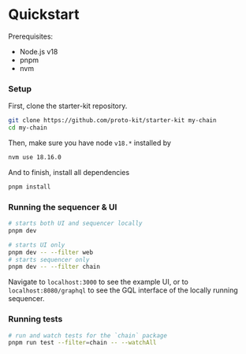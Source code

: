 # Quickstart

Prerequisites:

- Node.js v18
- pnpm
- nvm

### Setup

First, clone the starter-kit repository.

```sh
git clone https://github.com/proto-kit/starter-kit my-chain
cd my-chain
```

Then, make sure you have node `v18.*` installed by

```sh
nvm use 18.16.0
```

And to finish, install all dependencies

```sh
pnpm install
```

### Running the sequencer & UI

```sh
# starts both UI and sequencer locally
pnpm dev

# starts UI only
pnpm dev -- --filter web
# starts sequencer only
pnpm dev -- --filter chain
```

Navigate to `localhost:3000` to see the example UI, or to `localhost:8080/graphql` to see the GQL interface of the locally running sequencer.

### Running tests

```sh
# run and watch tests for the `chain` package
pnpm run test --filter=chain -- --watchAll
```

